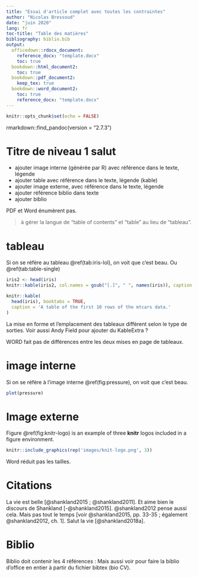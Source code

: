 ```yaml
---
title: "Essai d'article complet avec toutes les contraintes"
author: "Nicolas Bressoud"
date: "juin 2020"
lang: fr
toc-title: "Table des matières"
bibliography: biblio.bib
output: 
  officedown::rdocx_document:
    reference_docx: "template.docx"
    toc: true
  bookdown::html_document2:
    toc: true
  bookdown::pdf_document2:
    keep_tex: true
  bookdown::word_document2:
    toc: true
    reference_docx: "template.docx"
---
```

<!-- jouer avec les options du yaml : https://cran.r-project.org/web/packages/ymlthis/vignettes/yaml-fieldguide.html -->

<!-- bidouille mon template https://bookdown.org/yihui/rmarkdown-cookbook/word-template.html -->


```r
knitr::opts_chunk$set(echo = FALSE)
```

rmarkdown::find_pandoc(version = "2.7.3")

# Titre de niveau 1 salut

+ ajouter image interne (générée par R) avec référence dans le texte, légende
+ ajouter table avec référence dans le texte, légende (kable)
+ ajouter image externe, avec référence dans le texte, légende
+ ajouter référence biblio dans texte
+ ajouter biblio

PDF et Word énumèrent pas.

> à gérer la langue de "table of contents" et "table" au lieu de "tableau".

# tableau
Si on se réfère au tableau \@ref(tab:iris-lol), on voit que c'est beau. Ou \@ref(tab:table-single)

```r
iris2 <- head(iris)
knitr::kable(iris2, col.names = gsub("[.]", " ", names(iris)), caption = 'A table of the first 10 rows of the mtcars data.')
```

```r
knitr::kable(
  head(iris), booktabs = TRUE,
  caption = 'A table of the first 10 rows of the mtcars data.'
)
```

La mise en forme et l'emplacement des tableaux diffèrent selon le type de sorties. Voir aussi Andy Field pour ajouter du KableExtra ?

WORD fait pas de différences entre les deux mises en page de tableaux.

# image interne

Si on se réfère à l'image interne \@ref(fig:pressure), on voit que c'est beau.

```r
plot(pressure)
```

# Image externe

Figure \@ref(fig:knitr-logo) is an example of three **knitr** logos included in a figure environment. 

```r
knitr::include_graphics(rep('images/knit-logo.png', 3))
```

Word réduit pas les tailles.

# Citations

La vie est belle [@shankland2015 ; @shankland2011]. Et aime bien le discours de Shankland [-@shankland2015]. @shankland2012 pense aussi cela. Mais pas tout le temps [voir @shankland2015, pp. 33-35 ; également @shankland2012, ch. 1]. Salut la vie [@shankland2018a].


# Biblio

Biblio doit contenir les 4 références :
Mais aussi voir pour faire la biblio d'office en entier à partir du fichier bibtex (bio CV).
